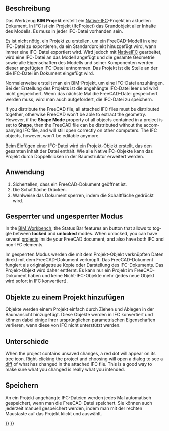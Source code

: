 <languages/>

{{Docnav/de
|[[BIM_Sketch/de|Skizze]]
|[[Arch_Site/de|Grundstück]]
|[[BIM_Workbench/de|BIM]]
|IconL=BIM_Sketch.svg
|IconR=Arch_Site.svg
|IconC=Workbench_BIM.svg
}}

{{GuiCommand/de
|Name=BIM Project
|Name/de=BIM Projekt
|MenuLocation=3D/BIM → Projekt
|Workbenches=[[BIM_Workbench/de|BIM]]
|Shortcut=
|SeeAlso=
}}

<span id="Description"></span>
==Beschreibung==

Das Werkzeug '''BIM Projekt''' erstellt ein [[Native_IFC/de|Native-IFC]]-Projekt im aktuellen Dokument. In IFC ist ein Projekt (IfcProject) das Grundobjekt aller Inhalte des Modells. Es muss in jeder IFC-Datei vorhanden sein.

Es ist nicht nötig, ein Projekt zu erstellen, um ein FreeCAD-Modell in eine IFC-Datei zu exportieren, da ein Standardprojekt hinuzgefügt wird, wann immer eine IFC-Datei exportiert wird. Wird jedoch mit [[Native_IFC/de|NativeIFC]] gearbeitet, wird eine IFC-Datei an das Modell angefügt und die gesamte Geometrie sowie alle Eigenschaften des Modells und seiner Komponenten werden dieser angefügten IFC-Datei entnommen. Das Projekt ist die Stelle an der die IFC-Datei im Dokument eingefügt wird.

Normalerweise erstellt man ein BIM-Projekt, um eine IFC-Datei anzuhängen. Bei der Erstellung des Projekts ist die angehängte IFC-Datei leer und wird nicht gespeichert. Wenn das nächste Mal die FreeCAD-Datei gespeichert werden muss, wird man auch aufgefordert, die IFC-Datei zu speichern.

<div lang="en" dir="ltr" class="mw-content-ltr">
If you distribute the FreeCAD file, all attached IFC files must be distributed together, otherwise FreeCAD won't be able to extract the geometry. However, if the '''Shape Mode''' property of all objects contained in a project is set to '''Shape''', then the FreeCAD file can be distributed without the accompanying IFC file, and will still open correctly on other computers. The IFC objects, however, won't be editable anymore.
</div>

Beim Einfügen einer IFC-Datei wird ein Projekt-Objekt erstellt, das den gesamten Inhalt der Datei enthält. Wie alle NativeIFC-Objekte kann das Projekt durch Doppelklicken in der Baumstruktur erweitert werden.

<span id="Usage"></span>
==Anwendung==

# Sichertellen, dass ein FreeCAD-Dokument geöffnet ist.
# Die Schaltfläche {{Button|[[Image:BIM_Project.svg|16px]] [[BIM_Project/de|Projekt]]}} Drücken.
# Wahlweise das Dokument sperren, indem die Schaltfläche {{Button|[[Image:IFC.svg|16px]] [[NativeIFC/de#Locked_and_unlocked_modes|IFC Sperren]]}} gedrückt wird.

<span id="Locked_and_unlocked_mode"></span>
==Gesperrter und ungesperrter Modus==

<div lang="en" dir="ltr" class="mw-content-ltr">
In the [[BIM_Workbench|BIM Workbench]], the Status Bar features an {{Button|[[Image:IFC.svg|16px]] [[NativeIFC#Locked_and_unlocked_modes|IFC Lock]]}} button that allows to toggle between '''locked''' and '''unlocked''' modes. When unlocked, you can have several [[BIM_Project|projects]] inside your FreeCAD document, and also have both IFC and non-IFC elements.
</div>

Im gesperrten Modus werden die mit dem Projekt-Objekt verknüpften Daten direkt mit dem FreeCAD-Dokument verknüpft. Das FreeCAD-Dokument fungiert als originalgetreue Kopie oder Darstellung des IFC-Dokuments. Das Projekt-Objekt wird daher entfernt. Es kann nur ein Projekt im FreeCAD-Dokument haben und keine Nicht-IFC-Objekte mehr (jedes neue Objekt wird sofort in IFC konvertiert).

<span id="Adding_objects_to_a_project"></span>
==Objekte zu einem Projekt hinzufügen==

Objekte werden einem Projekt einfach durch Ziehen und Ablegen in der Baumansicht hinzugefügt. Diese Objekte werden in IFC konvertiert und können dabei einige ihrer ursprünglichen parametrischen Eigenschaften verlieren, wenn diese von IFC nicht unterstützt werden.

<span id="Diff"></span>
==Unterschiede==

<div lang="en" dir="ltr" class="mw-content-ltr">
When the project contains unsaved changes, a red dot will appear on its tree icon. Right-clicking the project and choosing {{MenuCommand|IFC → View Diff}} will open a dialog to see a [https://en.wikipedia.org/wiki/Diff diff] of what has changed in the attached IFC file. This is a good way to make sure what you changed is really what you intended.
</div>

<span id="Saving"></span>
==Speichern==

An ein Projekt angehängte IFC-Dateien werden jedes Mal automatisch gespeichert, wenn man die FreeCAD-Datei speichert. Sie können auch jederzeit manuell gespeichert werden, indem man mit der rechten Maustaste auf das Projekt klickt und {{MenuCommand|IFC → IFC-Datei speichern}} auswählt.


{{Docnav/de
|[[BIM_Sketch/de|Skizze]]
|[[Arch_Site/de|Grundstück]]
|[[BIM_Workbench/de|BIM]]
|IconL=BIM_Sketch.svg
|IconR=Arch_Site.svg
|IconC=Workbench_BIM.svg
}}

{{BIM_Tools_navi{{#translation:}}}}
{{Userdocnavi{{#translation:}}}}